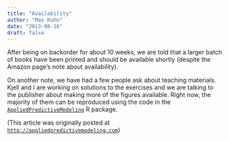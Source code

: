 ```yaml
---
title: "Availability"
author: "Max Kuhn"
date: "2013-08-16"
draft: false
---
```


After being on backorder for about 10 weeks, we are told that a larger batch of books have been printed and should be available shortly (despite the Amazon page's note about availability).

On another note, we have had a few people ask about teaching materials. Kjell and I are working on solutions to the exercises and we are talking to the publisher about making more of the figures available. Right now, the majority of them can be reproduced using the code in the [`AppliedPredictiveModeling`](http://cran.r-project.org/web/packages/AppliedPredictiveModeling/index.html) R package.

(This article was originally posted at [`http://appliedpredictivemodeling.com`](https://appliedpredictivemodeling.com/blog/2013/8/16/availability))